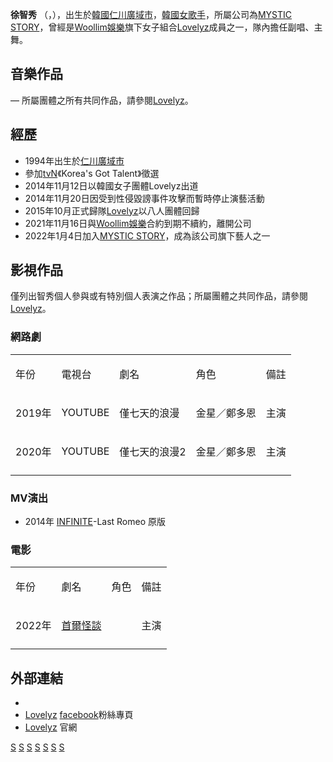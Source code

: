 {{blpunsourced|time=2016-11-13T20:21:00+00:00}}
{{prose|time=2016-11-13T20:21:00+00:00}}
{{藝人
| 姓名 = 徐智秀
| 類型 = 女歌手
| 圖片 = 20180501 러블리즈 최화정의 파워타임 출,퇴근길 서지수,류수정,이미주 (6).jpg
| 圖片簡介 = 
| 圖片尺寸 = 300px
| 外文名 = 서지수
| 外文 = 
| 羅馬拼音 = Seo ji soo
| 暱稱 = [[耳廓狐|沙漠狐狸]]、Jidu、萬能姐姐
| 國籍 = {{KOR}}
| 出生日期 = {{birth_date_and_age|1994|02|11}}
| 出生地點 = {{KOR}}[[仁川廣域市|仁川廣域市]]
| 職業 = [[歌手|歌手]]
| 語言 = [[韓語|韓語]]、[[日語|日語]]、[[英語|英語]]
| 教育程度 = 仁川世元高中（畢業）
| 出道作品 = Candy Jelly Love
| 演奏樂器 = [[爵士鼓|爵士鼓]]
| 出道日期 = 2014年11月12日（Lovelyz）
| 代表作品 = Candy Jelly Love<br>Ah-Choo<br>Destiny
| 活躍年代 = 2014年至今
| 唱片公司 = 
| 經紀公司 = [[Woollim娛樂|Woollim娛樂]]（2014年～2021年）<br>[[MYSTIC_STORY|MYSTIC STORY]]（2022年1月4日至今）
| 網站 = 
| 相關團體 = [[Lovelyz|Lovelyz]]
}}
'''徐智秀''' （{{kor|k='''서지수'''|hanja='''徐智秀'''|rm='''Seo Ji soo'''}}，{{bd|1994年|02月11日}}），出生於[[韓國|韓國]][[仁川廣域市|仁川廣域市]]，[[韓國|韓國]][[女歌手|女歌手]]，所屬公司為[[MYSTIC_STORY|MYSTIC STORY]]，曾經是[[Woollim娛樂|Woollim娛樂]]旗下女子組合[[Lovelyz|Lovelyz]]成員之一，隊內擔任副唱、主舞。

==音樂作品==
— 所屬團體之所有共同作品，請參閱[[Lovelyz|Lovelyz]]。
== 經歷 ==
*1994年出生於[[仁川廣域市|仁川廣域市]]
*參加[[tvN|tvN]]《Korea's Got Talent》徵選
*2014年11月12日以韓國女子團體Lovelyz出道
*2014年11月20日因受到性侵毀謗事件攻擊而暫時停止演藝活動
*2015年10月正式歸隊[[Lovelyz|Lovelyz]]以八人團體回歸
*2021年11月16日與[[Woollim娛樂|Woollim娛樂]]合約到期不續約，離開公司
*2022年1月4日加入[[MYSTIC_STORY|MYSTIC STORY]]，成為該公司旗下藝人之一

==影視作品==
僅列出智秀個人參與或有特別個人表演之作品；所屬團體之共同作品，請參閱 [[Lovelyz|Lovelyz]]。
===網路劇===
{| class="wikitable" width=50%
|-style="background:#CEF6E3; font-weight:bold; text-align:center;"
|年份||電視台||劇名||角色||備註
|-
|2019年||YOUTUBE||僅七天的浪漫||金星／鄭多恩||主演
|-
|2020年||YOUTUBE||僅七天的浪漫2||金星／鄭多恩||主演
|-
|}

===MV演出===
*2014年 [[INFINITE|INFINITE]]-Last Romeo 原版

===電影===
{| class="wikitable" 
|-style="background:#CEF6E3; font-weight:bold; text-align:center;"
|年份||劇名||角色||備註
|-
|2022年||[[首爾怪談|首爾怪談]]|| ||主演
|-
|}

==外部連結==
*{{instagram|jeezepizza}}
*[https://www.facebook.com/lvlz8 Lovelyz<nowiki></nowiki>] {{Wayback|url=https://www.facebook.com/lvlz8 |date=20210218184353 }} [[facebook|facebook]]粉絲專頁
*[http://www.lvlz8.com/ Lovelyz ] {{Wayback|url=http://www.lvlz8.com/ |date=20190530205129 }}官網

{{Lovelyz}}

[[Category:MYSTIC_STORY|S]]
[[Category:Lovelyz成员|S]]
[[Category:韓國女歌手|S]]
[[Category:韓國流行音樂歌手|S]]
[[Category:韓語流行音樂歌手|S]]
[[Category:仁川廣域市出身人物|S]]
[[Category:徐姓|S]]